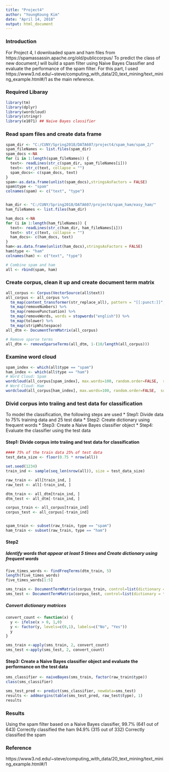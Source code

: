 ---
title: "Project4"
author: "YoungKoung Kim"
date: "April 14, 2018"
output: html_document
---

### Introduction
For Project 4, I downloaded spam and ham files from  https://spamassassin.apache.org/old/publiccorpus/
To predict the class of new document,I will build a spam filter using Naive Bayes Classifier and evaluate the performance of the spam filter. For this part, I used 
https://www3.nd.edu/~steve/computing_with_data/20_text_mining/text_mining_example.html#/1
as the main reference.  

### Required Libaray
```{r warning = FALSE, message = FALSE}
library(tm)
library(dplyr)
library(wordcloud)
library(stringr)
library(e1071) ## Naive Bayes classifier
```

### Read spam files and create data frame

```{r}
spam_dir <- "C:/CUNY/Spring2018/DATA607/project4/spam_ham/spam_2/"
spam_fileNames <- list.files(spam_dir)
spam_docs <-NA
for (i in 1:length(spam_fileNames)) {
  text<- readLines(str_c(spam_dir, spam_fileNames[i]))
  text<- str_c(text, collapse = "")
  spam_docs<- c(spam_docs, text)
}
spam<-as.data.frame(unlist(spam_docs),stringsAsFactors = FALSE)
spam$type <- "spam"
colnames(spam) <- c("text", "type")


ham_dir <- "C:/CUNY/Spring2018/DATA607/project4/spam_ham/easy_ham/"
ham_fileNames <- list.files(ham_dir)

ham_docs <-NA
for (i in 1:length(ham_fileNames)) {
  text<- readLines(str_c(ham_dir, ham_fileNames[i]))
  text<- str_c(text, collapse = "")
  ham_docs<- c(ham_docs, text)
}
ham<-as.data.frame(unlist(ham_docs),stringsAsFactors = FALSE)
ham$type <- "ham"
colnames(ham) <- c("text", "type")

# Combine spam and ham
all <- rbind(spam, ham)

```

### Create corpus, clean it up and create document term matrix 

```{r}
all_corpus <- Corpus(VectorSource(all$text))
all_corpus <- all_corpus %>%
  tm_map(content_transformer(str_replace_all), pattern = "[[:punct:]]", replacement = " ") %>%
  tm_map(removeNumbers) %>%
  tm_map(removePunctuation) %>%
  tm_map(removeWords, words = stopwords("english")) %>%
  tm_map(tolower) %>%
  tm_map(stripWhitespace) 
all_dtm <- DocumentTermMatrix(all_corpus)

# Remove sparse terms
all_dtm <- removeSparseTerms(all_dtm, 1-(10/length(all_corpus)))

```

### Examine word cloud
```{r}
spam_index <- which(all$type == "spam")
ham_index <- which(all$type == "ham")
# Word Cloud: Spam
wordcloud(all_corpus[spam_index], max.words=100, random.order=FALSE,  scale=c(4, .2), colors=brewer.pal(8, "Dark2"))
# Word Cloud: Ham
wordcloud(all_corpus[ham_index], max.words=100, random.order=FALSE,  scale=c(3, .2), colors=brewer.pal(8, "Dark2"))

```

### Divid corpus into traiing and test data for classification 

To model the classification, the following steps are used
* Step1: Divide data to 75% training data and 25 test data
* Step2: Create dictionary using frequent words 
* Step3: Create a Naive Bayes classifier object
* Step4: Evaluate the classifier using the test data 

#### Step1: Divide corpus into traiing and test data for classification 

```{r}
#### 75% of the train data 25% of test data
test_data_size <- floor(0.75 * nrow(all))

set.seed(1234)
train_ind <- sample(seq_len(nrow(all)), size = test_data_size)

raw_train <- all[train_ind, ]
raw_test <- all[-train_ind, ]

dtm_train <- all_dtm[train_ind, ]
dtm_test <- all_dtm[-train_ind, ]

corpus_train <- all_corpus[train_ind]
corpus_test <- all_corpus[-train_ind]


spam_train <- subset(raw_train, type == "spam")
ham_train <- subset(raw_train, type == "ham")


```

#### Step2
##### Identify words that appear at least 5 times and Create dictionary using frequent words 

```{r}
five_times_words <- findFreqTerms(dtm_train, 5)
length(five_times_words)
five_times_words[1:5]

sms_train <- DocumentTermMatrix(corpus_train, control=list(dictionary = five_times_words))
sms_test <- DocumentTermMatrix(corpus_test, control=list(dictionary = five_times_words))
```

##### Convert dictionary matrices
```{r}
convert_count <- function(x) {
  y <- ifelse(x > 0, 1,0)
  y <- factor(y, levels=c(0,1), labels=c("No", "Yes"))
  y
}

sms_train <-apply(sms_train, 2, convert_count)
sms_test <-apply(sms_test, 2, convert_count)
```

#### Step3: Create a Naive Bayes classifier object and evaluate the performance on the test data

```{r}
sms_classifier <- naiveBayes(sms_train, factor(raw_train$type))
class(sms_classifier)

sms_test_pred <- predict(sms_classifier, newdata=sms_test)
results <- addmargins(table(sms_test_pred, raw_test$type), 1)
results

```

### Results

Using the spam filter based on a Naive Bayes classifier, 
99.7% (641 out of 643) Correctly classified the ham
94.9% (315 out of 332) Correctly classified the spam

### Reference

https://www3.nd.edu/~steve/computing_with_data/20_text_mining/text_mining_example.html#/1

